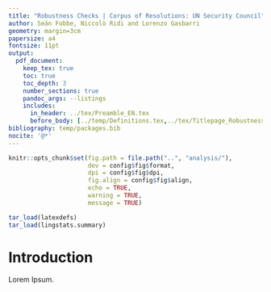 ```yaml
---
title: "Robustness Checks | Corpus of Resolutions: UN Security Council"
author: Seán Fobbe, Niccolò Ridi and Lorenzo Gasbarri
geometry: margin=3cm
papersize: a4
fontsize: 11pt
output:
  pdf_document:
    keep_tex: true
    toc: true
    toc_depth: 3
    number_sections: true
    pandoc_args: --listings
    includes:
      in_header: ../tex/Preamble_EN.tex
      before_body: [../temp/Definitions.tex,../tex/Titlepage_Robustness.tex]
bibliography: temp/packages.bib
nocite: '@*'
---
```




```r
knitr::opts_chunk$set(fig.path = file.path("..", "analysis/"),
                      dev = config$fig$format,
                      dpi = config$fig$dpi,
                      fig.align = config$fig$align,
                      echo = TRUE,
                      warning = TRUE,
                      message = TRUE)

```


```r
tar_load(latexdefs)
tar_load(lingstats.summary)

```



# Introduction

Lorem Ipsum.

